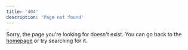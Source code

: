 ```yaml
---
title: '404'
description: 'Page not found'
---
```


Sorry, the page you're looking for doesn't exist. You can go back to the [homepage](/) or try searching for it.

